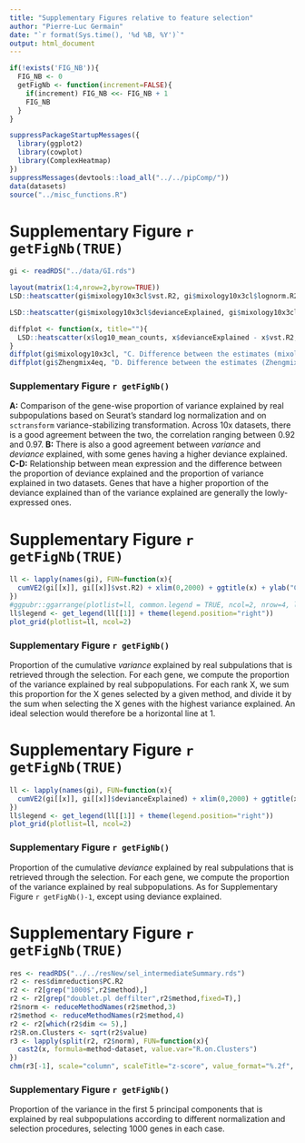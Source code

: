```yaml
---
title: "Supplementary Figures relative to feature selection"
author: "Pierre-Luc Germain"
date: "`r format(Sys.time(), '%d %B, %Y')`"
output: html_document
---
```


```r
if(!exists('FIG_NB')){
  FIG_NB <- 0
  getFigNb <- function(increment=FALSE){
    if(increment) FIG_NB <<- FIG_NB + 1
    FIG_NB
  }
}
```

```r
suppressPackageStartupMessages({
  library(ggplot2)
  library(cowplot)
  library(ComplexHeatmap)
})
suppressMessages(devtools::load_all("../../pipComp/"))
data(datasets)
source("../misc_functions.R")
```

# Supplementary Figure `r getFigNb(TRUE)`

```r
gi <- readRDS("../data/GI.rds")

layout(matrix(1:4,nrow=2,byrow=TRUE))
LSD::heatscatter(gi$mixology10x3cl$vst.R2, gi$mixology10x3cl$lognorm.R2, xlab="Prop variance explained based, sctransform", ylab="Prop variance explained, standard seurat normalization", main="A. Variance explained by real subpopulations (mixology10x3cl)")

LSD::heatscatter(gi$mixology10x3cl$devianceExplained, gi$mixology10x3cl$vst.R2, xlab="Deviance explained by real subpopulations", ylab="sctransform-based variance explained", , main="B. Variance explained vs deviance explained (mixology10x3cl)")

diffplot <- function(x, title=""){
  LSD::heatscatter(x$log10_mean_counts, x$devianceExplained - x$vst.R2, xlab="log10(mean counts)", ylab="Prop deviance explained - prop variance explained", main=title)
}
diffplot(gi$mixology10x3cl, "C. Difference between the estimates (mixology10x3cl)")
diffplot(gi$Zhengmix4eq, "D. Difference between the estimates (Zhengmix4eq)")
```

### Supplementary Figure `r getFigNb()`
**A:** Comparison of the gene-wise proportion of variance explained by real subpopulations based on Seurat's standard log normalization and on `sctransform` variance-stabilizing transformation. Across 10x datasets, there is a good agreement between the two, the correlation ranging between 0.92 and 0.97.
**B:** There is also a good agreement between _variance_ and _deviance_ explained, with some genes having a higher deviance explained.
**C-D:** Relationship between mean expression and the difference between the proportion of deviance explained and the proportion of variance explained in two datasets. Genes that have a higher proportion of the deviance explained than of the variance explained are generally the lowly-expressed ones.

\newpage

# Supplementary Figure `r getFigNb(TRUE)`

```r
ll <- lapply(names(gi), FUN=function(x){
  cumVE2(gi[[x]], gi[[x]]$vst.R2) + xlim(0,2000) + ggtitle(x) + ylab("Cumulative var explained") + theme(legend.position="none")
})
#ggpubr::ggarrange(plotlist=ll, common.legend = TRUE, ncol=2, nrow=4, labels=LETTERS[1:length(ll)])
ll$legend <- get_legend(ll[[1]] + theme(legend.position="right"))
plot_grid(plotlist=ll, ncol=2)
```

### Supplementary Figure `r getFigNb()`

Proportion of the cumulative _variance_ explained by real subpulations that is retrieved through the selection. For each gene, we compute the proportion of the variance explained by real subpopulations. For each rank X, we sum this proportion for the X genes selected by a given method, and divide it by the sum when selecting the X genes with the highest variance explained. An ideal selection would therefore be a horizontal line at 1.

\newpage

# Supplementary Figure `r getFigNb(TRUE)`

```r
ll <- lapply(names(gi), FUN=function(x){
  cumVE2(gi[[x]], gi[[x]]$devianceExplained) + xlim(0,2000) + ggtitle(x) + ylab("cumul deviance explained") + theme(legend.position="none")
})
ll$legend <- get_legend(ll[[1]] + theme(legend.position="right"))
plot_grid(plotlist=ll, ncol=2)
```

### Supplementary Figure `r getFigNb()`

Proportion of the cumulative _deviance_ explained by real subpulations that is retrieved through the selection. For each gene, we compute the proportion of the variance explained by real subpopulations. As for Supplementary Figure `r getFigNb()-1`, except using deviance explained.

\newpage

# Supplementary Figure `r getFigNb(TRUE)`

```r
res <- readRDS("../../resNew/sel_intermediateSummary.rds")
r2 <- res$dimreduction$PC.R2
r2 <- r2[grep("1000$",r2$method),]
r2 <- r2[grep("doublet.pl deffilter",r2$method,fixed=T),]
r2$norm <- reduceMethodNames(r2$method,3)
r2$method <- reduceMethodNames(r2$method,4)
r2 <- r2[which(r2$dim <= 5),]
r2$R.on.Clusters <- sqrt(r2$value)
r3 <- lapply(split(r2, r2$norm), FUN=function(x){ 
  cast2(x, formula=method~dataset, value.var="R.on.Clusters")
})
chm(r3[-1], scale="column", scaleTitle="z-score", value_format="%.2f", row_sortFn=median, sameScale=TRUE)
```

### Supplementary Figure `r getFigNb()`

Proportion of the variance in the first 5 principal components that is explained by real subpopulations according to different normalization and selection procedures, selecting 1000 genes in each case.

\newpage
